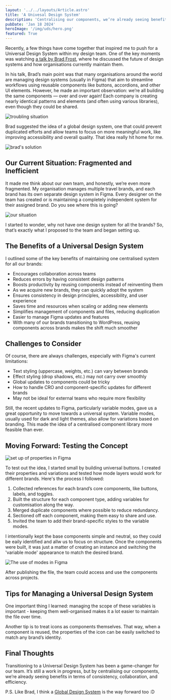 ```yaml
---
layout: '../../layouts/Article.astro'
title: 'A Univesal Design System'
description: 'Centralising our components, we’re already seeing benefits in terms of consistency, efficiency and collaboration.'
pubDate: 'Jan 18 2024'
heroImage: '/img/uds/hero.png'
featured: True
---
```


Recently, a few things have come together that inspired me to push for a Universal Design System within my design team. One of the key moments was watching [a talk by Brad Frost](https://youtu.be/PK_PICNTgAg?si=cKFR5unU-huOSzwF), where he discussed the future of design systems and how organisations currently maintain them.

In his talk, Brad’s main point was that many organisations around the world are managing design systems (usually in Figma) that aim to streamline workflows using reusable components like buttons, accordions, and other UI elements. However, he made an important observation: we’re all building the same components — over and over again! Each company is creating nearly identical patterns and elements (and often using various libraries), even though they could be shared.

<Image src="/img/uds/brad-frost-one.png" alt="troubling situation" width={920} height={350} />

Brad suggested the idea of a global design system, one that could prevent duplicated efforts and allow teams to focus on more meaningful work, like improving accessibility and overall quality. That idea really hit home for me.

<Image src="/img/uds/brad-frost-two.png" alt="brad's solution" width={920} height={350} />

## Our Current Situation: Fragmented and Inefficient

It made me think about our own team, and honestly, we’re even more fragmented. My organisation manages multiple travel brands, and each brand has its own separate design system in Figma. Every designer on the team has created or is maintaining a completely independent system for their assigned brand. Do you see where this is going?

<Image src="/img/uds/our-situation.png" alt="our situation" width={920} height={350} />

I started to wonder, why not have one design system for all the brands? So, that’s exactly what I proposed to the team and began setting up.

## The Benefits of a Universal Design System

I outlined some of the key benefits of maintaining one centralised system for all our brands:

+ Encourages collaboration across teams
+ Reduces errors by having consistent design patterns
+ Boosts productivity by reusing components instead of reinventing them
+ As we acquire new brands, they can quickly adopt the system
+ Ensures consistency in design principles, accessibility, and user experience
+ Saves time and resources when scaling or adding new elements
+ Simplifies management of components and files, reducing duplication
+ Easier to manage Figma updates and features
+ With many of our brands transitioning to WordPress, reusing components across brands makes the shift much smoother

## Challenges to Consider

Of course, there are always challenges, especially with Figma's current limitations:

+ Text styling (uppercase, weights, etc.) can vary between brands
+ Effect styling (drop shadows, etc.) may not carry over smoothly
+ Global updates to components could be tricky
+ How to handle CRO and component-specific updates for different brands
+ May not be ideal for external teams who require more flexibility

Still, the recent updates to Figma, particularly variable modes, gave us a great opportunity to move towards a universal system. Variable modes, usually used for dark and light themes, also allow for variations based on branding. This made the idea of a centralised component library more feasible than ever.

## Moving Forward: Testing the Concept

<Image src="/img/uds/properties.png" alt="set up of properties in Figma" width={920} height={350} />

To test out the idea, I started small by building universal buttons. I created their properties and variations and tested how mode layers would work for different brands. Here's the process I followed:

1. Collected references for each brand’s core components, like buttons, labels, and toggles.
2. Built the structure for each component type, adding variables for customisation along the way.
3. Merged duplicate components where possible to reduce redundancy.
4. Sectioned off each component, making them easy to share and use.
5. Invited the team to add their brand-specific styles to the variable modes.

I intentionally kept the base components simple and neutral, so they could be eaily identified and allw us to focus on structure. Once the components were built, it was just a matter of creating an instance and switching the 'variable mode' appearance to match the desired brand.

<Image src="/img/uds/modes.png" alt="The use of modes in Figma" width={920} height={350} />

After publishing the file, the team could access and use the components across projects.

## Tips for Managing a Universal Design System

One important thing I learned: managing the scope of these variables is important - keeping them well-organised makes it a lot easier to maintain the file over time.

Another tip is to treat icons as components themselves. That way, when a component is reused, the properties of the icon can be easily switched to match any brand’s identity.

## Final Thoughts

Transitioning to a Universal Design System has been a game-changer for our team. It’s still a work in progress, but by centralising our components, we’re already seeing benefits in terms of consistency, collaboration, and efficiency.

P.S. Like Brad, I think a [Global Design System](https://bradfrost.com/blog/post/a-global-design-system/) is the way forward too :D